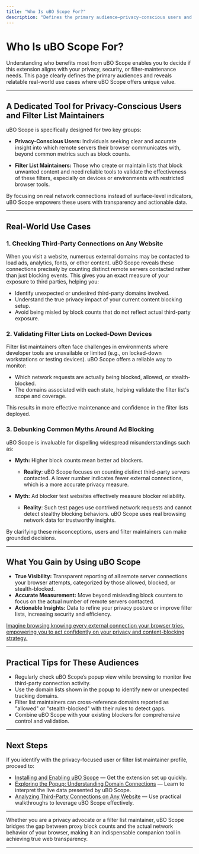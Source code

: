 ```yaml
---
title: "Who Is uBO Scope For?"
description: "Defines the primary audience—privacy-conscious users and filter list maintainers—while highlighting real-world use cases, such as checking third-party connections, validating filter lists on locked-down devices, and debunking myths around ad blocking."
---
```


# Who Is uBO Scope For?

Understanding who benefits most from uBO Scope enables you to decide if this extension aligns with your privacy, security, or filter-maintenance needs. This page clearly defines the primary audiences and reveals relatable real-world use cases where uBO Scope offers unique value.

---

## A Dedicated Tool for Privacy-Conscious Users and Filter List Maintainers

uBO Scope is specifically designed for two key groups:

- **Privacy-Conscious Users:** Individuals seeking clear and accurate insight into which remote servers their browser communicates with, beyond common metrics such as block counts.

- **Filter List Maintainers:** Those who create or maintain lists that block unwanted content and need reliable tools to validate the effectiveness of these filters, especially on devices or environments with restricted browser tools.

By focusing on real network connections instead of surface-level indicators, uBO Scope empowers these users with transparency and actionable data.

---

## Real-World Use Cases

### 1. Checking Third-Party Connections on Any Website

When you visit a website, numerous external domains may be contacted to load ads, analytics, fonts, or other content. uBO Scope reveals these connections precisely by counting distinct remote servers contacted rather than just blocking events. This gives you an exact measure of your exposure to third parties, helping you:

- Identify unexpected or undesired third-party domains involved.
- Understand the true privacy impact of your current content blocking setup.
- Avoid being misled by block counts that do not reflect actual third-party exposure.

### 2. Validating Filter Lists on Locked-Down Devices

Filter list maintainers often face challenges in environments where developer tools are unavailable or limited (e.g., on locked-down workstations or testing devices). uBO Scope offers a reliable way to monitor:

- Which network requests are actually being blocked, allowed, or stealth-blocked.
- The domains associated with each state, helping validate the filter list's scope and coverage.

This results in more effective maintenance and confidence in the filter lists deployed.

### 3. Debunking Common Myths Around Ad Blocking

uBO Scope is invaluable for dispelling widespread misunderstandings such as:

- **Myth:** Higher block counts mean better ad blockers.
  - **Reality**: uBO Scope focuses on counting distinct third-party servers contacted. A lower number indicates fewer external connections, which is a more accurate privacy measure.

- **Myth:** Ad blocker test websites effectively measure blocker reliability.
  - **Reality**: Such test pages use contrived network requests and cannot detect stealthy blocking behaviors. uBO Scope uses real browsing network data for trustworthy insights.

By clarifying these misconceptions, users and filter maintainers can make grounded decisions.

---

## What You Gain by Using uBO Scope

- **True Visibility:** Transparent reporting of all remote server connections your browser attempts, categorized by those allowed, blocked, or stealth-blocked.
- **Accurate Measurement:** Move beyond misleading block counters to focus on the actual number of remote servers contacted.
- **Actionable Insights:** Data to refine your privacy posture or improve filter lists, increasing security and efficiency.

<u>Imagine browsing knowing every external connection your browser tries, empowering you to act confidently on your privacy and content-blocking strategy.</u>

---

## Practical Tips for These Audiences

- Regularly check uBO Scope’s popup view while browsing to monitor live third-party connection activity.
- Use the domain lists shown in the popup to identify new or unexpected tracking domains.
- Filter list maintainers can cross-reference domains reported as "allowed" or "stealth-blocked" with their rules to detect gaps.
- Combine uBO Scope with your existing blockers for comprehensive control and validation.

---

## Next Steps

If you identify with the privacy-focused user or filter list maintainer profile, proceed to:

- [Installing and Enabling uBO Scope](/guides/getting-started/install-extension) — Get the extension set up quickly.
- [Exploring the Popup: Understanding Domain Connections](/guides/getting-started/using-popup-view) — Learn to interpret the live data presented by uBO Scope.
- [Analyzing Third-Party Connections on Any Website](/guides/usage-patterns/analyze-thirdparty-connections) — Use practical walkthroughs to leverage uBO Scope effectively.

---

<Tip>
Whether you are a privacy advocate or a filter list maintainer, uBO Scope bridges the gap between proxy block counts and the actual network behavior of your browser, making it an indispensable companion tool in achieving true web transparency.
</Tip>

---
